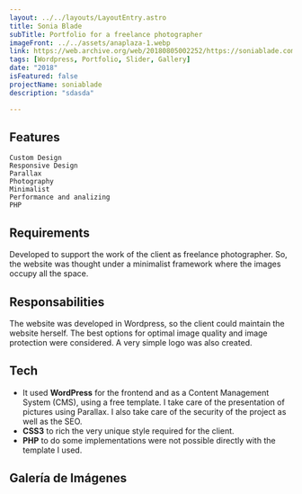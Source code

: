 ```yaml
---
layout: ../../layouts/LayoutEntry.astro
title: Sonia Blade
subTitle: Portfolio for a freelance photographer
imageFront: ../../assets/anaplaza-1.webp
link: https://web.archive.org/web/20180805002252/https://soniablade.com/
tags: [Wordpress, Portfolio, Slider, Gallery]
date: "2018"
isFeatured: false
projectName: soniablade
description: "sdasda"

---
```


## Features

    Custom Design
    Responsive Design
    Parallax
    Photography
    Minimalist    
    Performance and analizing
    PHP

## Requirements

Developed to support the work of the client as freelance photographer. So, the website was thought under a minimalist framework where the images occupy all the space.

## Responsabilities

The website was developed in Wordpress, so the client could maintain the website herself. The best options for optimal image quality and image protection were considered. A very simple logo was also created.

## Tech

- It used **WordPress** for the frontend and as a Content Management System (CMS), using a free template. I take care of the presentation of pictures using Parallax. I also take care of the security of the project as well as the SEO.
- **CSS3** to rich the very unique style required for the client.
- **PHP** to do some implementations were not possible directly with the template I used.



## Galería de Imágenes
